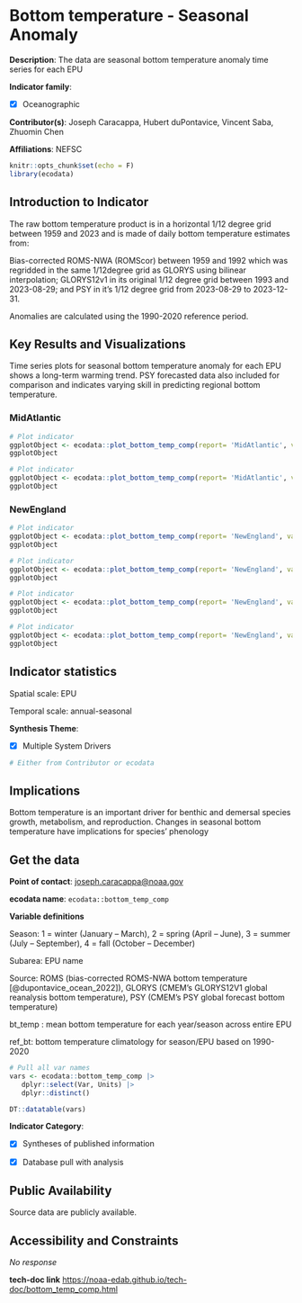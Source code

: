 # Bottom temperature - Seasonal Anomaly {#bottom_temp_comp}

**Description**: The data are seasonal bottom temperature anomaly time series for each EPU

**Indicator family**: 

- [X] Oceanographic


**Contributor(s)**: Joseph Caracappa, Hubert duPontavice, Vincent Saba, Zhuomin Chen

**Affiliations**: NEFSC

```{r echo=FALSE}
knitr::opts_chunk$set(echo = F)
library(ecodata)
```
## Introduction to Indicator
The raw bottom temperature product is in a horizontal 1/12 degree grid between 1959 and 2023 and is made of daily bottom temperature estimates from:

Bias-corrected ROMS-NWA (ROMScor) between 1959 and 1992 which was regridded in the same 1/12degree grid as GLORYS using bilinear interpolation; GLORYS12v1 in its original 1/12 degree grid between 1993 and 2023-08-29; and PSY in it's 1/12 degree grid from 2023-08-29 to 2023-12-31. 

Anomalies are calculated using the 1990-2020 reference period.

## Key Results and Visualizations
Time series plots for seasonal bottom temperature anomaly for each EPU shows a long-term warming trend. PSY forecasted data also included for comparison and indicates varying skill in predicting regional bottom temperature.

### MidAtlantic

```{r plot_bottom_temp_compMidAtlanticseasonalMAB}
# Plot indicator
ggplotObject <- ecodata::plot_bottom_temp_comp(report= 'MidAtlantic', varName= 'seasonal' ,EPU= 'MAB')
ggplotObject
```

```{r plot_bottom_temp_compMidAtlanticannualMAB}
# Plot indicator
ggplotObject <- ecodata::plot_bottom_temp_comp(report= 'MidAtlantic', varName= 'annual' ,EPU= 'MAB')
ggplotObject
```

### NewEngland

```{r plot_bottom_temp_compNewEnglandseasonalGB}
# Plot indicator
ggplotObject <- ecodata::plot_bottom_temp_comp(report= 'NewEngland', varName= 'seasonal' ,EPU= 'GB')
ggplotObject
```

```{r plot_bottom_temp_compNewEnglandseasonalGOM}
# Plot indicator
ggplotObject <- ecodata::plot_bottom_temp_comp(report= 'NewEngland', varName= 'seasonal' ,EPU= 'GOM')
ggplotObject
```

```{r plot_bottom_temp_compNewEnglandannualGB}
# Plot indicator
ggplotObject <- ecodata::plot_bottom_temp_comp(report= 'NewEngland', varName= 'annual' ,EPU= 'GB')
ggplotObject
```

```{r plot_bottom_temp_compNewEnglandannualGOM}
# Plot indicator
ggplotObject <- ecodata::plot_bottom_temp_comp(report= 'NewEngland', varName= 'annual' ,EPU= 'GOM')
ggplotObject
```


## Indicator statistics 
Spatial scale: EPU

Temporal scale: annual-seasonal

**Synthesis Theme**:

- [X] Multiple System Drivers


```{r autostats_bottom_temp_comp}
# Either from Contributor or ecodata
```

## Implications
Bottom temperature is an important driver for benthic and demersal species growth, metabolism, and reproduction. Changes in seasonal bottom temperature have implications for species' phenology

## Get the data

**Point of contact**: [joseph.caracappa@noaa.gov](mailto:joseph.caracappa@noaa.gov){.email}

**ecodata name**: `ecodata::bottom_temp_comp`

**Variable definitions**

Season: 1 = winter (January – March), 2 = spring (April – June), 3 = summer (July – September), 4 = fall (October – December) 
Subarea: EPU name 
Source:  ROMS (bias-corrected ROMS-NWA bottom temperature [@dupontavice_ocean_2022]), GLORYS (CMEM’s GLORYS12V1 global reanalysis bottom temperature), PSY (CMEM’s PSY global forecast bottom temperature) 
bt_temp : mean bottom temperature for each year/season across entire EPU 
ref_bt: bottom temperature climatology for season/EPU based on 1990-2020

```{r vars_bottom_temp_comp}
# Pull all var names
vars <- ecodata::bottom_temp_comp |>
   dplyr::select(Var, Units) |>
   dplyr::distinct()

DT::datatable(vars)
```
**Indicator Category**:

- [X] Syntheses of published information
- [X] Database pull with analysis


## Public Availability

Source data are publicly available.

## Accessibility and Constraints

_No response_

**tech-doc link**
<https://noaa-edab.github.io/tech-doc/bottom_temp_comp.html>

